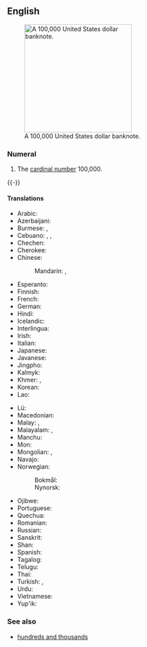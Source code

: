 ==English==
{{number box|en|100000}}
[[File:100000-dollar.jpg|thumb|250px|upright|A 100,000 United States dollar banknote.]]

===Numeral===
{{head|en|numeral}}

# {{cln|en|cardinal numbers}} The [[cardinal number]] 100,000.
{{-}}

====Translations====
{{trans-top|100,000}}
* Arabic: {{t|ar|مِائَة أَلْف|tr=miʾat ʾalf}}
* Azerbaijani: {{t|az|yüz min}}
* Burmese: {{t+|my|သိန်း}}, {{t|my|တစ်သိန်း}}
* Cebuano: {{t|ceb|usa ka gatos libo}}, {{t|ceb|gatos libo}}, {{t|ceb|napulo ka laksa}}
* Chechen: {{t|ce|бӏе эзар}}
* Cherokee: {{t|chr|ᏐᏬ ᏍᎪᎯᏥᏆ ᎢᏯᎦᏴᎵ}}
* Chinese:
*: Mandarin: {{t+|cmn|十萬|sc=Hani}}, {{t+|cmn|十万|tr=shíwàn|sc=Hani}}
* Esperanto: {{t|eo|cent mil}}
* Finnish: {{t|fi|satatuhatta}}
* French: {{t+|fr|cent-mille|m}}
* German: {{t+|de|hunderttausend}}
* Hindi: {{t+|hi|लाख|m}}
* Icelandic: {{t|is|hundrað þúsund|n}}
* Interlingua: {{t|ia|cento milles}}
* Irish: {{t|ga|céad míle}}
* Italian: {{t+|it|centomila}}
* Japanese: {{t|ja|十万|tr=じゅうまん, jūman}}
* Javanese: {{t|jv|kethi}}
* Jingpho: {{t|kac|sen}}
* Kalmyk: {{t|xal|бум}}
* Khmer: {{t|km|មួយសែន}}, {{t+|km|សែន|tr=saen}}
* Korean: {{t|ko|십만(十萬)}}
* Lao: {{t|lo|ແສນ}}
{{trans-mid}}
* Lü: {{t|khb|ᦶᦉᧃ}}
* Macedonian: {{t|mk|сто илјади}}
* Malay: {{t+|ms|ratus ribu}}, {{t|ms|keti}}
* Malayalam: {{t+|ml|ലക്ഷം}}, {{t+|ml|നൂറായിരം}}
* Manchu: {{t|mnc|ᠵᡠᠸᠠᠨ ᡨᡠᠮᡝᠨ}}
* Mon: {{t+|mnw|ကိုတ်}}
* Mongolian: {{t+|mn|бум}}, {{t+|mn|лагшаа}}
* Navajo: {{t|nv|tʼááłáhádí neeznádiin mííl}}
* Norwegian:
*: Bokmål: {{t|nb|hundretusen|n}}
*: Nynorsk: {{t|nn|hundretusen|n}}
* Ojibwe: {{t|oj|ningodwaak daso-midaaswaak}}
* Portuguese: {{t|pt|cem mil}}
* Quechua: {{t|qu|pachak waranqa}}
* Romanian: {{t|ro|o sută de mii}}
* Russian: {{t|ru|сто ты́сяч}}
* Sanskrit: {{t+|sa|लक्ष}}
* Shan: {{t+|shn|သႅၼ်}}
* Spanish: {{t|es|cien mil|m}}
* Tagalog: {{t|tl|yuta}}
* Telugu: {{t+|te|లక్ష}}
* Thai: {{t+|th|แสน}}
* Turkish: {{t|tr|yüz bin}}, {{t+|tr|yük}}
* Urdu: {{t|ur|لاکھ|m|tr=lākh}}
* Vietnamese: {{t|vi|trăm nghìn}}
* Yup'ik: {{t|esu|qulen tiissitsaat}}
{{trans-bottom}}

===See also===
* [[hundreds and thousands]]